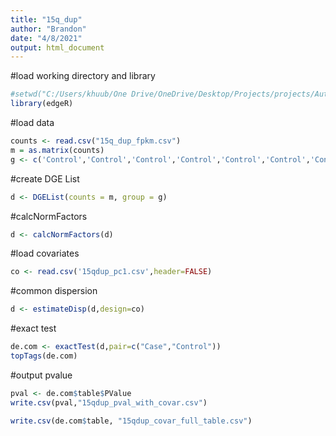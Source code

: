 ```yaml
---
title: "15q_dup"
author: "Brandon"
date: "4/8/2021"
output: html_document
---
```

#load working directory and library
```r
#setwd("C:/Users/khuub/One Drive/OneDrive/Desktop/Projects/projects/Autism_edgeR/")
library(edgeR)
```

#load data
```r
counts <- read.csv("15q_dup_fpkm.csv")
m = as.matrix(counts)
g <- c('Control','Control','Control','Control','Control','Control','Control','Control','Control','Control','Control','Control','Control','Control','Control','Control','Control','Control','Control','Control','Control','Control','Control','Control','Control','Control','Control','Control','Control','Control','Control','Control','Control','Control','Control','Control','Case','Case','Case','Case','Case','Case','Case','Case','Case','Case','Case','Case')
```

#create DGE List
```r
d <- DGEList(counts = m, group = g)
```

#calcNormFactors
```r
d <- calcNormFactors(d)
```

#load covariates
```r
co <- read.csv('15qdup_pc1.csv',header=FALSE)
```

#common dispersion
```r
d <- estimateDisp(d,design=co)
```

#exact test
```r
de.com <- exactTest(d,pair=c("Case","Control"))
topTags(de.com)
```
#output pvalue
```r
pval <- de.com$table$PValue
write.csv(pval,"15qdup_pval_with_covar.csv")
```

```r
write.csv(de.com$table, "15qdup_covar_full_table.csv")
```